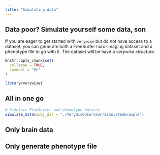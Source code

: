 ```yaml
---
title: "Simulating data"
---
```


## Data poor? Simulate yourself some data, son

If you are eager to get started with `verywise` but do not have access to a dataset, 
you can generate both a FreeSurfer nuro-imaging dataset and a phenotype file to go 
with it. The dataset will be have a *verywise structure*. 


```r
knitr::opts_chunk$set(
  collapse = TRUE,
  comment = "#>"
)
```

```r
library(verywise)
```

## All in one go 
```r
# Simulate FreeSurfer and phenotype dataset
simulate_data(subj_dir = "./VeryWiseUserUser/SimulatedExample")
```


## Only brain data 

## Only generate phenotype file 


